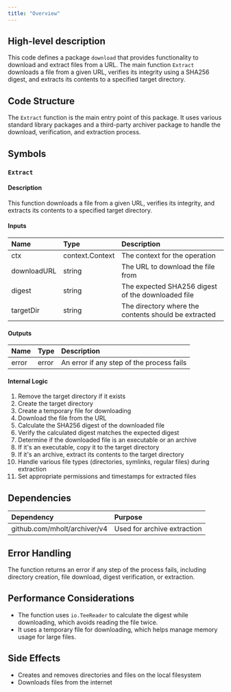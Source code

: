 ```yaml
---
title: "Overview"
---
```


## High-level description
This code defines a package `download` that provides functionality to download and extract files from a URL. The main function `Extract` downloads a file from a given URL, verifies its integrity using a SHA256 digest, and extracts its contents to a specified target directory.

## Code Structure
The `Extract` function is the main entry point of this package. It uses various standard library packages and a third-party archiver package to handle the download, verification, and extraction process.

## Symbols

### `Extract`
#### Description
This function downloads a file from a given URL, verifies its integrity, and extracts its contents to a specified target directory.

#### Inputs
| Name | Type | Description |
|:-----|:-----|:------------|
| ctx | context.Context | The context for the operation |
| downloadURL | string | The URL to download the file from |
| digest | string | The expected SHA256 digest of the downloaded file |
| targetDir | string | The directory where the contents should be extracted |

#### Outputs
| Name | Type | Description |
|:-----|:-----|:------------|
| error | error | An error if any step of the process fails |

#### Internal Logic
1. Remove the target directory if it exists
2. Create the target directory
3. Create a temporary file for downloading
4. Download the file from the URL
5. Calculate the SHA256 digest of the downloaded file
6. Verify the calculated digest matches the expected digest
7. Determine if the downloaded file is an executable or an archive
8. If it's an executable, copy it to the target directory
9. If it's an archive, extract its contents to the target directory
10. Handle various file types (directories, symlinks, regular files) during extraction
11. Set appropriate permissions and timestamps for extracted files

## Dependencies
| Dependency | Purpose |
|:-----------|:--------|
| github.com/mholt/archiver/v4 | Used for archive extraction |

## Error Handling
The function returns an error if any step of the process fails, including directory creation, file download, digest verification, or extraction.

## Performance Considerations
- The function uses `io.TeeReader` to calculate the digest while downloading, which avoids reading the file twice.
- It uses a temporary file for downloading, which helps manage memory usage for large files.

## Side Effects
- Creates and removes directories and files on the local filesystem
- Downloads files from the internet